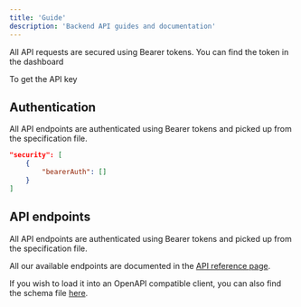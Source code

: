 ```yaml
---
title: 'Guide'
description: 'Backend API guides and documentation'
---
```


<Note>
	All API requests are secured using Bearer tokens. You can find the token in the dashboard
</Note>


To get the API key


## Authentication

All API endpoints are authenticated using Bearer tokens and picked up from the specification file.

```json
"security": [
	{
		"bearerAuth": []
	}
]
```

## API endpoints

All API endpoints are authenticated using Bearer tokens and picked up from the specification file.

All our available endpoints are documented in the [API reference page](/api-reference/checks/get-check-session-results).

If you wish to load it into an OpenAPI compatible client, you can also find the schema file [here](https://visitorquery.com/api/schema).